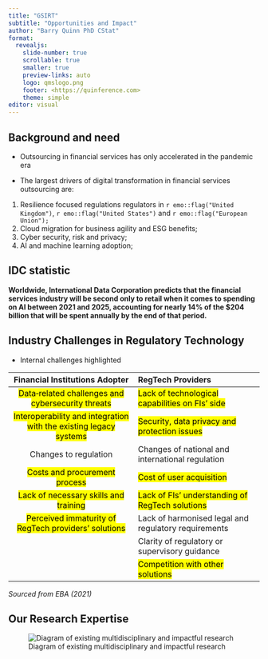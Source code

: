 ```yaml
---
title: "GSIRT"
subtitle: "Opportunities and Impact"
author: "Barry Quinn PhD CStat"
format:
  revealjs: 
    slide-number: true
    scrollable: true
    smaller: true
    preview-links: auto
    logo: qmslogo.png
    footer: <https://quinference.com>
    theme: simple
editor: visual
---
```


## Background and need

-   Outsourcing in financial services has only accelerated in the pandemic era

-   The largest drivers of digital transformation in financial services outsourcing are:

1.  Resilience focused regulations regulators in `r emo::flag("United Kingdom")`, `r emo::flag("United States")` and `r emo::flag("European Union");`
2.  Cloud migration for business agility and ESG benefits;
3.  Cyber security, risk and privacy;
4.  AI and machine learning adoption;

::: callout-important
## IDC statistic

**Worldwide, International Data Corporation predicts that the financial services industry will be second only to retail when it comes to spending on AI between 2021 and 2025, accounting for nearly 14% of the \$204 billion that will be spent annually by the end of that period.**
:::

## Industry Challenges in Regulatory Technology {.smaller}

-   Internal challenges highlighted

|                         Financial Institutions Adopter                         | RegTech Providers                                             |
|:----------------------------------:|:-----------------------------------|
|         <mark>Data‐related challenges and cybersecurity threats</mark>         | <mark>Lack of technological capabilities on FIs' side </mark> |
| <mark>Interoperability and integration with the existing legacy systems</mark> | <mark>Security, data privacy and protection issues</mark>     |
|                             Changes to regulation                              | Changes of national and international regulation              |
|                   <mark>Costs and procurement process</mark>                   | <mark>Cost of user acquisition</mark>                         |
|               <mark>Lack of necessary skills and training</mark>               | <mark>Lack of FIs' understanding of RegTech solutions</mark>  |
|       <mark>Perceived immaturity of RegTech providers' solutions</mark>        | Lack of harmonised legal and regulatory requirements          |
|                                                                                | Clarity of regulatory or supervisory guidance                 |
|                                                                                | <mark>Competition with other solutions</mark>                 |

*Sourced from EBA (2021)*

## Our Research Expertise

![Diagram of existing multidisciplinary and impactful research](gsirt.png){fig-align="center"}
